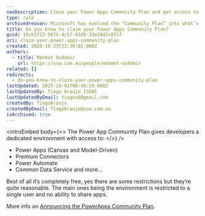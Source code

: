 ```yaml
---
seoDescription: Claim your Power Apps Community Plan and get access to a dedicated environment with premium features like Power Apps, Connectors, Automate, and more – all for free!
type: rule
archivedreason: Microsoft has evolved the “Community Plan” into what’s now called the Power Apps Developer Plan
title: Do you know to claim your Power Apps Community Plan?
guid: 19cb3f23-5075-4c57-91d8-33e58d2c851f
uri: claim-your-power-apps-community-plan
created: 2020-10-23T23:38:02.000Z
authors:
  - title: Mehmet Ozdemir
    url: https://ssw.com.au/people/mehmet-ozdemir
related: []
redirects:
  - do-you-know-to-claim-your-power-apps-community-plan
lastUpdated: 2025-10-01T06:48:29.000Z
lastUpdatedBy: Tiago Araújo [SSW]
lastUpdatedByEmail: tiagov8@gmail.com
createdBy: TiagoAraujo
createdByEmail: TiagoAraujo@ssw.com.au
isArchived: true
---
```


<introEmbed
  body={<>
The Power App Community Plan gives developers a dedicated environment with access to:
  </>}
/>
* Power Apps (Canvas and Model-Driven)
* Premium Connectors
* Power Automate
* Common Data Service and more…

Best of all it’s completely free, yes there are some restrictions but they’re quite reasonable. The main ones being the environment is restricted to a single user and no ability to share apps.

More info on [Announcing the PowerApps Community Plan](https://www.microsoft.com/en-us/power-platform/blog/power-apps/communityplan/).
